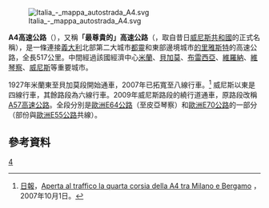 [[File:Italia_-_mappa_autostrada_A4.svg|right]]

'''A4高速公路'''（{{lang-it|Autostrada 4}}），又稱'''「最尊貴的」高速公路'''（{{lang|it|Serenissima}}，取自昔日[[威尼斯共和國|威尼斯共和國]]的正式名稱），是一條連接[[義大利|義大利]]北部第二大城市[[都靈|都靈]]和東部邊境城市[[的里雅斯特|的里雅斯特]]的高速公路，全長517公里。中間經過該國經濟中心[[米蘭|米蘭]]、[[貝加莫|貝加莫]]、[[布雷西亞|布雷西亞]]、[[維羅納|維羅納]]、[[維琴察|維琴察]]、[[威尼斯|威尼斯]]等重要城市。

1927年米蘭東至貝加莫段開始通車，2007年已拓寬至八線行車。<ref>[[日報_(義大利)|日報]]，[http://www.ilgiornale.it/milano/aperta_traffico_quarta_corsia_a4_milano_e_bergamo/01-10-2007/articolo-id=210072 Aperta al traffico la quarta corsia della A4 tra Milano e Bergamo] {{Wayback|url=http://www.ilgiornale.it/milano/aperta_traffico_quarta_corsia_a4_milano_e_bergamo/01-10-2007/articolo-id=210072 |date=20190918232947 }}，2007年10月1日。</ref> 威尼斯以東是四線行車，其餘路段為六線行車。2009年威尼斯路段的繞行道通車，原路段改稱[[A57高速公路_(義大利)|A57高速公路]]。全段分別是[[歐洲E64公路|歐洲E64公路]]（至皮亞琴察）和[[歐洲E70公路|歐洲E70公路]]的一部分（部份與[[歐洲E55公路|歐洲E55公路]]共線）。
==參考資料==

{{reflist}}

[[Category:義大利高速公路|4]]

{{意大利高速公路}}